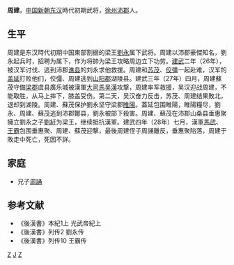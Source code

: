 '''周建'''{{BD||？|28年||catIdx=Z}}，[[中国|中国]][[新朝|新朝]][[东汉|东汉]]時代初期武将，[[徐州|徐州]][[沛郡|沛郡]]人。

==生平==
周建是东汉時代初期中国東部割据的梁王[[刘永_(新朝)|劉永]]属下武将。周建以沛郡豪傑知名，劉永起兵时，招聘为属下，作为将帥为梁王攻略周边立下功劳。[[建武_(东汉)|建武]]二年（26年），被汉军讨伐、逃到沛郡[[谯县|谯县]]的刘永求他救援。周建和[[苏茂_(汉朝)|苏茂]]、[[佼彊|佼彊]]一起赴难，汉军的[[盖延|盖延]]打败他们，佼彊、周建逃到[[山阳郡|山阳郡]]湖陵县。建武三年（27年）四月，周建蘇茂守備[[梁郡|梁郡]]虞县廣乐城被漢軍[[大司馬|大司馬]][[吳漢_(漢朝)|吴漢]]攻撃，周建率军救援，吴汉迎战周建，不能取胜，从马上摔下，膝盖受伤。第二天，吴汉奋力反击，苏茂、周建结果敗北，退却到湖陵。周建、蘇茂保护劉永坚守梁郡[[睢陽|睢陽]]。蓋延包围睢陽，睢陽糧尽，劉永、周建、蘇茂逃到沛郡酇县，劉永被部下殺害。周建、蘇茂在沛郡山桑县垂惠聚擁立劉永之子[[劉紆|劉紆]]为梁王，继续抵抗漢軍。建武四年（28年）七月，漢軍[[馬武_(東漢)|馬武]]、[[王霸_(漢朝)|王霸]]包围垂惠聚、周建、蘇茂迎撃，最後周建侄子周誦離反，垂惠聚陷落，周建于敗走中死亡，死因不詳。

==家庭==
*兄子[[周誦|周誦]]

==参考文献==
*《後漢書》本紀1上 光武帝紀上
*《後漢書》列传2 劉永传 
*《後漢書》列传10 王霸传 


[[Category:汉朝军事人物|Z]]
[[Category:周姓|J]]
[[Category:新朝民變人物|Z]]